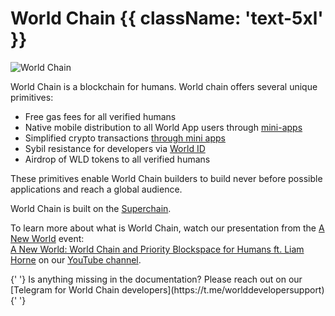 
# World Chain {{ className: 'text-5xl' }}

![World Chain](/images/docs/worldchain-cover.png)

World Chain is a blockchain for humans. World chain offers several unique primitives:

-   Free gas fees for all verified humans
-   Native mobile distribution to all World App users through [mini-apps](/mini-apps)
-   Simplified crypto transactions [through mini apps](/mini-apps/commands/verify)
-   Sybil resistance for developers via [World ID](/world-id)
-   Airdrop of WLD tokens to all verified humans

These primitives enable World Chain builders to build never before possible applications and reach a global audience.

World Chain is built on the [Superchain](https://docs.optimism.io/superchain/superchain-explainer).

To learn more about what is World Chain, watch our presentation from the [A New World](https://www.youtube.com/watch?v=_RWvsCZ17x8&ab_channel=World) event: <br />
[A New World: World Chain and Priority Blockspace for Humans ft. Liam Horne](https://www.youtube.com/watch?v=NSxyKsSwjsc&ab_channel=World) on our [YouTube channel](https://www.youtube.com/@worldnetworkofficial).

<Note>
	{' '}
	Is anything missing in the documentation? Please reach out on our [Telegram for World Chain developers](https://t.me/worlddevelopersupport){' '}
</Note>
